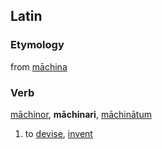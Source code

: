 ==Latin==
===Etymology===
from [[machina|māchina]]
===Verb===
[[machinor|māchinor]], '''māchinari''', [[machinatum|māchinātum]]

#to [[devise]], [[invent]]